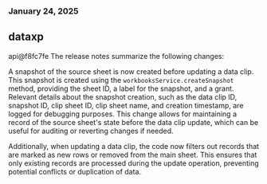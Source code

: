 ### January 24, 2025
## dataxp

api@f8fc7fe
The release notes summarize the following changes:

A snapshot of the source sheet is now created before updating a data clip. This snapshot is created using the `workbooksService.createSnapshot` method, providing the sheet ID, a label for the snapshot, and a grant. Relevant details about the snapshot creation, such as the data clip ID, snapshot ID, clip sheet ID, clip sheet name, and creation timestamp, are logged for debugging purposes. This change allows for maintaining a record of the source sheet's state before the data clip update, which can be useful for auditing or reverting changes if needed.

Additionally, when updating a data clip, the code now filters out records that are marked as new rows or removed from the main sheet. This ensures that only existing records are processed during the update operation, preventing potential conflicts or duplication of data.
